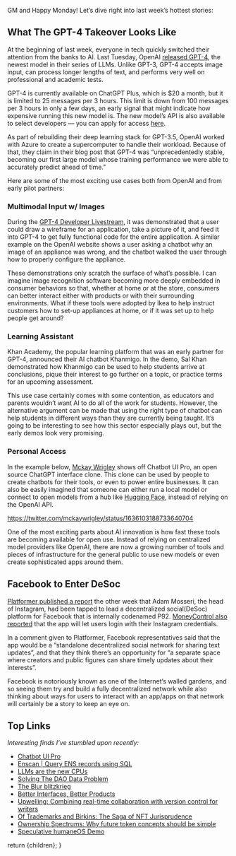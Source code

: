 
<ArticleMetaTags 
  title="Next in Tech - Mar. 20, 2023" 
  description="Next in Tech - Mar. 20, 2023"
  slug="next-in-tech-mar-20-2023"
  image="https://res.cloudinary.com/dz3c2rl2o/image/upload/v1704142856/media/NextInTechMar202023.png"
/>

GM and Happy Monday! Let’s dive right into last week’s hottest stories:

## What The GPT-4 Takeover Looks Like

At the beginning of last week, everyone in tech quickly switched their attention from the banks to AI. Last Tuesday, OpenAI [released GPT-4](https://openai.com/research/gpt-4), the newest model in their series of LLMs. Unlike GPT-3, GPT-4 accepts image input, can process longer lengths of text, and performs very well on professional and academic tests.

GPT-4 is currently available on ChatGPT Plus, which is $20 a month, but it is limited to 25 messages per 3 hours. This limit is down from 100 messages per 3 hours in only a few days, an early signal that might indicate how expensive running this new model is. The new model’s API is also available to select developers — you can apply for access [here](https://openai.com/waitlist/gpt-4-api).

As part of rebuilding their deep learning stack for GPT-3.5, OpenAI worked with Azure to create a supercomputer to handle their workload. Because of that, they claim in their blog post that GPT-4 was “unprecedentedly stable, becoming our first large model whose training performance we were able to accurately predict ahead of time.”

Here are some of the most exciting use cases both from OpenAI and from early pilot partners:

### Multimodal Input w/ Images

During the [GPT-4 Developer Livestream](https://www.youtube.com/watch?v=outcGtbnMuQ), it was demonstrated that a user could draw a wireframe for an application, take a picture of it, and feed it into GPT-4 to get fully functional code for the entire application. A similar example on the OpenAI website shows a user asking a chatbot why an image of an appliance was wrong, and the chatbot walked the user through how to properly configure the appliance.

<CldImage src="media/OpenAIWireframeDemo.png" alt="OpenAIWireframeDemo" width="700" height="700" className="p-2 pt-0" />

These demonstrations only scratch the surface of what’s possible. I can imagine image recognition software becoming more deeply embedded in consumer behaviors so that, whether at home or at the store, consumers can better interact either with products or with their surrounding environments. What if these tools were adopted by Ikea to help instruct customers how to set-up appliances at home, or if it was set up to help people get around?

### Learning Assistant

Khan Academy, the popular learning platform that was an early partner for GPT-4, announced their AI chatbot Khanmigo. In the demo, Sal Khan demonstrated how Khanmigo can be used to help students arrive at conclusions, pique their interest to go further on a topic, or practice terms for an upcoming assessment.

<CldImage src="media/Khanmigo.jpg" alt="Khanmigo" width="700" height="700" className="p-2 pt-0" />

This use case certainly comes with some contention, as educators and parents wouldn’t want AI to do all of the work for students. However, the alternative argument can be made that using the right type of chatbot can help students in different ways than they are currently being taught. It’s going to be interesting to see how this sector especially plays out, but the early demos look very promising.

### Personal Access

In the example below, [Mckay Wrigley](https://twitter.com/mckaywrigley) shows off Chatbot UI Pro, an open source ChatGPT interface clone. This clone can be used by people to create chatbots for their tools, or even to power entire businesses. It can also be easily imagined that someone can either run a local model or connect to open models from a hub like [Hugging Face](https://huggingface.co/), instead of relying on the OpenAI API.

https://twitter.com/mckaywrigley/status/1636103188733640704

One of the most exciting parts about AI innovation is how fast these tools are becoming available for open use. Instead of relying on centralized model providers like OpenAI, there are now a growing number of tools and pieces of infrastructure for the general public to use new models or even create sophisticated apps around them.

## Facebook to Enter DeSoc

[Platformer published a report](https://www.platformer.news/p/meta-is-building-a-decentralized) the other week that Adam Mosseri, the head of Instagram, had been tapped to lead a decentralized social(DeSoc) platform for Facebook that is internally codenamed P92. [MoneyControl also reported](https://www.moneycontrol.com/news/business/startup/meta-mulls-a-twitter-competitor-codenamed-p92-that-will-be-interoperable-with-mastodon-10223961.html) that the app will let users login with their Instagram credentials.

In a comment given to Platformer, Facebook representatives said that the app would be a “standalone decentralized social network for sharing text updates”, and that they think there’s an opportunity for “a separate space where creators and public figures can share timely updates about their interests”.

Facebook is notoriously known as one of the Internet’s walled gardens, and so seeing them try and build a fully decentralized network while also thinking about ways for users to interact with an app/apps on that network will certainly be a story to keep an eye on.

## Top Links

_Interesting finds I’ve stumbled upon recently:_

-   [Chatbot UI Pro](https://github.com/mckaywrigley/chatbot-ui)
-   [Enscan | Query ENS records using SQL](https://enscan.yashkarthik.xyz/)
-   [LLMs are the new CPUs](https://every.to/divinations/llms-are-the-new-cpus)
-   [Solving The DAO Data Problem](https://messari.io/report/solving-the-dao-data-problem)
-   [The Blur blitzkrieg](https://blog.spindl.xyz/p/the-blur-blitzkrieg?utm_source=pocket_reader)
-   [Better Interfaces, Better Products](https://gabygoldberg.substack.com/p/better-interfaces-better-products)
-   [Upwelling: Combining real-time collaboration with version control for writers](https://www.inkandswitch.com/upwelling/)
-   [Of Trademarks and Birkins: The Saga of NFT Jurisprudence](https://esha.mirror.xyz/LldSZ-t0jTlJ8W93iKxG8qe3PxvumNfpmr3_BAOQvRI)
-   [Ownership Spectrums: Why future token concepts should be simple](https://ethanwei.substack.com/p/ownership-spectrums)
-   [Speculative humaneOS Demo](https://twitter.com/MichaelMofina/status/1637561840015233028)

  return <MdxLayout>{children}</MdxLayout>;
}